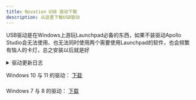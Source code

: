 ```yaml
---
title: Novation USB 驱动下载
description: 从这里下载USB驱动
---
```


USB驱动是在Windows上游玩Launchpad必备的东西，如果不装驱动Apollo Studio会无法使用、也无法同时使用两个需要使用Launchpad的软件，也会频繁有恼人的卡灯，总之安装以后就是好

<details>
  <summary>驱动更新日志</summary>
  <div>
    <div>USB Driver 2.24的更新日志</div>
    <br/>
    <div>无</div>
    <br/>
    <br/>
    <div>USB Driver 2.22的更新日志</div>
    <br/>
    <div>修复了连接/断开多个设备导致电脑崩溃（蓝屏）的Bug</div>
  </div>
</details>

Windows 10 与 11 的驱动：
<a
className="button button--lg button--outline button--primary" href="https://dl.deltaasterism.com/storage/novaiton/usbdriver-2.24.exe">
下载
</a>

###

Windows 7 与 8 的驱动：
<a
className="button button--lg button--outline button--primary" href="https://dl.deltaasterism.com/storage/novaiton/usbdriver-2.22.exe">
下载
</a>
